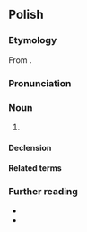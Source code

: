{{also|nauczycielką}}
==Polish==

===Etymology===
From {{af|pl|nauczyciel|-ka}}.

===Pronunciation===
{{pl-p|na-uczycielka|a=Pl-nauczycielka.ogg|h=na.u.czy.ciel.ka}}

===Noun===
{{pl-noun|f|m=nauczyciel}}

# {{femeq|pl|nauczyciel|t=[[teacher]]}}
#: {{syn|pl|belferka|q1=colloquial, derogatory}}

====Declension====
{{pl-decl-noun-f}}

====Related terms====
{{col3|pl|title=verbs|uczyć|nauczyć|nauczać}}
{{col3|pl|title=noun|nauka}}
{{col3|pl|title=adjective|uczony}}
{{col3|pl|title=adverb|uczenie}}

===Further reading===
* {{R:pl:WSJP}}
* {{R:pl:PWN}}

{{C|pl|Education}}